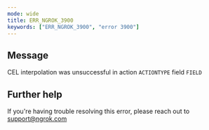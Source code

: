 ```yaml
---
mode: wide
title: ERR_NGROK_3900
keywords: ["ERR_NGROK_3900", "error 3900"]
---
```


## Message

CEL interpolation was unsuccessful in action `ACTIONTYPE` field `FIELD`

## Further help

If you're having trouble resolving this error, please reach out to [support@ngrok.com](mailto:support@ngrok.com?subject=Help%20with%20ERR_NGROK_3900)
